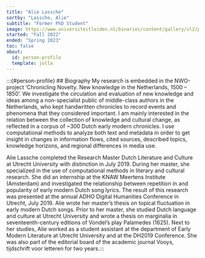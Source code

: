 ```yaml
---
title: "Alie Lassche"
sortby: "Lassche, Alie"
subtitle: "Former PhD Student"
image: https://www.universiteitleiden.nl/binaries/content/gallery/ul2/portraits/humanities/a/2023/a.-alie-lassche-2023.jpg/a.-alie-lassche-2023.jpg/d200x250 
started: "Fall 2022"
ended: "Spring 2023"
toc: false
about:
  id: person-profile
  template: jolla
---
```


:::{#person-profile}
## Biography
My research is embedded in the NWO-project ‘Chronicling Novelty. New knowledge in the Netherlands, 1500 – 1850’. We investigate the circulation and evaluation of new knowledge and ideas among a non-specialist public of middle-class authors in the Netherlands, who kept handwritten chronicles to record events and phenomena that they considered important. I am mainly interested in the relation between the collection of knowledge and cultural change, as reflected in a corpus of ~300 Dutch early modern chronicles. I use computational methods to analyze both text and metadata in order to get insight in changes in information flows, cited sources, described topics, knowledge horizons, and regional differences in media use.

Alie Lassche completed the Research Master Dutch Literature and Culture at Utrecht University with distinction in July 2019. During her master, she specialized in the use of computational methods in literary and cultural research. She did an internship at the KNAW Meertens Institute (Amsterdam) and investigated the relationship between repetition in and popularity of early modern Dutch song lyrics. The result of this research was presented at the annual ADHO Digital Humanities Conference in Utrecht, July 2019. Alie wrote her master’s thesis on topical fluctuation in early modern Dutch songs. Prior to her master, she studied Dutch language and culture at Utrecht University and wrote a thesis on marginalia in seventeenth-century editions of Vondel’s play Palamedes (1625). Next to her studies, Alie worked as a student assistant at the department of Early Modern Literature at Utrecht University and at the DH2019 Conference. She was also part of the editorial board of the academic journal Vooys, tijdschrift voor letteren for two years.:::
